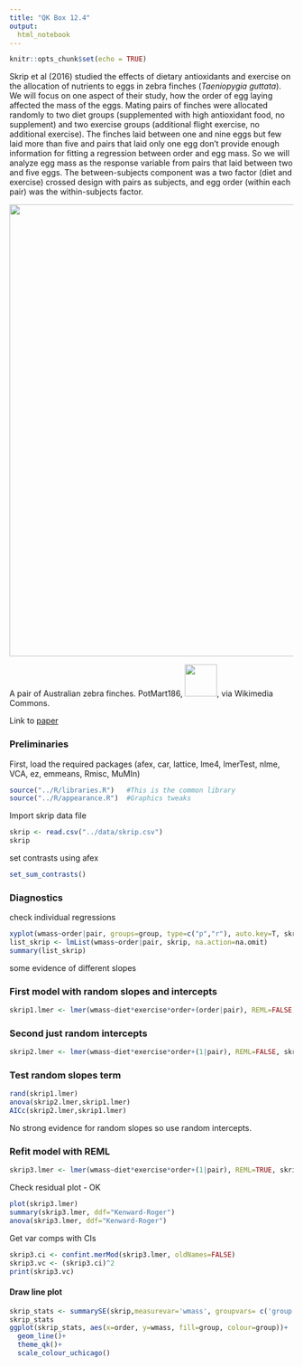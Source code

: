 ```yaml
---
title: "QK Box 12.4"
output:
  html_notebook
---
```


```r
knitr::opts_chunk$set(echo = TRUE)
```

Skrip et al (2016) studied the effects of dietary antioxidants and exercise on the allocation of nutrients to eggs in zebra finches (*Taeniopygia guttata*). We will focus on one aspect of their study, how the order of egg laying affected the mass of the eggs. Mating pairs of finches were allocated randomly to two diet groups (supplemented with high antioxidant food, no supplement) and two exercise groups (additional flight exercise, no additional exercise). The finches laid between one and nine eggs but few laid more than five and pairs that laid only one egg don't provide enough information for fitting a regression between order and egg mass. So we will analyze egg mass as the response variable from pairs that laid between two and five eggs. The between-subjects component was a two factor (diet and exercise) crossed design with pairs as subjects, and egg order (within each pair) was the within-subjects factor.

[![](../media/512px-Zebra_finch_group.png){width="800"}](https://commons.wikimedia.org/wiki/File:Zebra_finch_group.png)

A pair of Australian zebra finches. PotMart186, [![](../media/by.png){width="57"}](https://creativecommons.org/licenses/by-sa/4.0), via Wikimedia Commons.

Link to [paper](http://doi.org/10.1242/jeb.137802)

### Preliminaries

First, load the required packages (afex, car, lattice, lme4, lmerTest, nlme, VCA, ez, emmeans, Rmisc, MuMIn)

```r
source("../R/libraries.R")   #This is the common library
source("../R/appearance.R")  #Graphics tweaks
```

Import skrip data file

```r
skrip <- read.csv("../data/skrip.csv")
skrip
```

set contrasts using afex

```r
set_sum_contrasts()
```

### Diagnostics

check individual regressions

```r
xyplot(wmass~order|pair, groups=group, type=c("p","r"), auto.key=T, skrip)
list_skrip <- lmList(wmass~order|pair, skrip, na.action=na.omit)
summary(list_skrip)
```

some evidence of different slopes

### First model with random slopes and intercepts

```r
skrip1.lmer <- lmer(wmass~diet*exercise*order+(order|pair), REML=FALSE, skrip, na.action=na.omit)
```

### Second just random intercepts

```r
skrip2.lmer <- lmer(wmass~diet*exercise*order+(1|pair), REML=FALSE, skrip, na.action=na.omit)
```

### Test random slopes term

```r
rand(skrip1.lmer)
anova(skrip2.lmer,skrip1.lmer)
AICc(skrip2.lmer,skrip1.lmer)
```

No strong evidence for random slopes so use random intercepts.

### Refit model with REML

```r
skrip3.lmer <- lmer(wmass~diet*exercise*order+(1|pair), REML=TRUE, skrip, na.action=na.omit)
```

Check residual plot - OK

```r
plot(skrip3.lmer)
summary(skrip3.lmer, ddf="Kenward-Roger")
anova(skrip3.lmer, ddf="Kenward-Roger")
```

Get var comps with CIs

```r
skrip3.ci <- confint.merMod(skrip3.lmer, oldNames=FALSE)
skrip3.vc <- (skrip3.ci)^2
print(skrip3.vc)
```

#### Draw line plot

```r
skrip_stats <- summarySE(skrip,measurevar='wmass', groupvars= c('group','order'), na.rm=TRUE)
skrip_stats
ggplot(skrip_stats, aes(x=order, y=wmass, fill=group, colour=group))+
  geom_line()+
  theme_qk()+
  scale_colour_uchicago()
```
